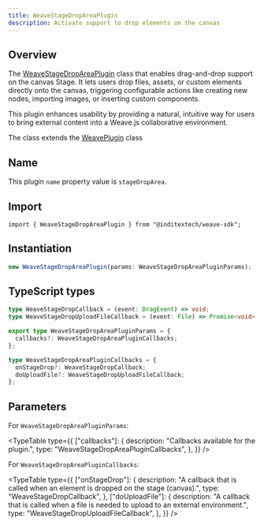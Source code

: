 ```yaml
---
title: WeaveStageDropAreaPlugin
description: Activate support to drop elements on the canvas
---
```



## Overview

The [WeaveStageDropAreaPlugin](https://github.com/InditexTech/weavejs/blob/main/code/packages/sdk/src/plugins/stage-drop-area/stage-drop-area.ts)
class that enables drag-and-drop support on the canvas Stage. It lets users drop files, assets, or custom
elements directly onto the canvas, triggering configurable actions like creating new nodes, importing images,
or inserting custom components.

This plugin enhances usability by providing a natural, intuitive way for users to bring external content into
a Weave.js collaborative environment.

The class extends the [WeavePlugin](/docs/sdk/api-reference/plugins/plugin) class

## Name

This plugin `name` property value is `stageDropArea`.

## Import

```shell
import { WeaveStageDropAreaPlugin } from "@inditextech/weave-sdk";
```

## Instantiation

```ts
new WeaveStageDropAreaPlugin(params: WeaveStageDropAreaPluginParams);
```

## TypeScript types

```ts
type WeaveStageDropCallback = (event: DragEvent) => void;
type WeaveStageDropUploadFileCallback = (event: File) => Promise<void>;

export type WeaveStageDropAreaPluginParams = {
  callbacks?: WeaveStageDropAreaPluginCallbacks;
};

type WeaveStageDropAreaPluginCallbacks = {
  onStageDrop?: WeaveStageDropCallback;
  doUploadFile?: WeaveStageDropUploadFileCallback;
};
```

## Parameters

For `WeaveStageDropAreaPluginParams`:

<TypeTable
  type={{
    ["callbacks"]: {
      description: "Callbacks available for the plugin.",
      type: "WeaveStageDropAreaPluginCallbacks",
    },
  }}
/>

For `WeaveStageDropAreaPluginCallbacks`:

<TypeTable
  type={{
    ["onStageDrop"]: {
      description:
        "A callback that is called when an element is dropped on the stage (canvas).",
      type: "WeaveStageDropCallback",
    },
    ["doUploadFile"]: {
      description:
        "A callback that is called when a file is needed to upload to an external environment.",
      type: "WeaveStageDropUploadFileCallback",
    },
  }}
/>

